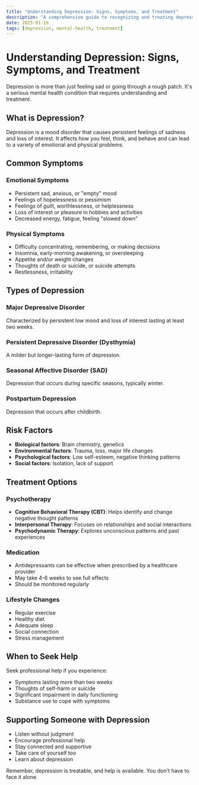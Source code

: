 ```yaml
---
title: "Understanding Depression: Signs, Symptoms, and Treatment"
description: "A comprehensive guide to recognizing and treating depression"
date: 2025-01-16
tags: [depression, mental-health, treatment]
---
```


# Understanding Depression: Signs, Symptoms, and Treatment

Depression is more than just feeling sad or going through a rough patch. It's a serious mental health condition that requires understanding and treatment.

## What is Depression?

Depression is a mood disorder that causes persistent feelings of sadness and loss of interest. It affects how you feel, think, and behave and can lead to a variety of emotional and physical problems.

## Common Symptoms

### Emotional Symptoms
- Persistent sad, anxious, or "empty" mood
- Feelings of hopelessness or pessimism
- Feelings of guilt, worthlessness, or helplessness
- Loss of interest or pleasure in hobbies and activities
- Decreased energy, fatigue, feeling "slowed down"

### Physical Symptoms
- Difficulty concentrating, remembering, or making decisions
- Insomnia, early-morning awakening, or oversleeping
- Appetite and/or weight changes
- Thoughts of death or suicide, or suicide attempts
- Restlessness, irritability

## Types of Depression

### Major Depressive Disorder
Characterized by persistent low mood and loss of interest lasting at least two weeks.

### Persistent Depressive Disorder (Dysthymia)
A milder but longer-lasting form of depression.

### Seasonal Affective Disorder (SAD)
Depression that occurs during specific seasons, typically winter.

### Postpartum Depression
Depression that occurs after childbirth.

## Risk Factors

- **Biological factors**: Brain chemistry, genetics
- **Environmental factors**: Trauma, loss, major life changes
- **Psychological factors**: Low self-esteem, negative thinking patterns
- **Social factors**: Isolation, lack of support

## Treatment Options

### Psychotherapy
- **Cognitive Behavioral Therapy (CBT)**: Helps identify and change negative thought patterns
- **Interpersonal Therapy**: Focuses on relationships and social interactions
- **Psychodynamic Therapy**: Explores unconscious patterns and past experiences

### Medication
- Antidepressants can be effective when prescribed by a healthcare provider
- May take 4-6 weeks to see full effects
- Should be monitored regularly

### Lifestyle Changes
- Regular exercise
- Healthy diet
- Adequate sleep
- Social connection
- Stress management

## When to Seek Help

Seek professional help if you experience:
- Symptoms lasting more than two weeks
- Thoughts of self-harm or suicide
- Significant impairment in daily functioning
- Substance use to cope with symptoms

## Supporting Someone with Depression

- Listen without judgment
- Encourage professional help
- Stay connected and supportive
- Take care of yourself too
- Learn about depression

Remember, depression is treatable, and help is available. You don't have to face it alone.
